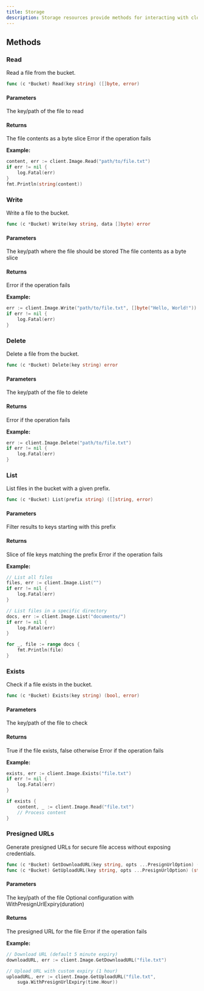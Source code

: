 ```yaml
---
title: Storage
description: Storage resources provide methods for interacting with cloud storage in your Suga infrastructure.
---
```


## Methods

### Read

Read a file from the bucket.

```go
func (c *Bucket) Read(key string) ([]byte, error)
```

#### Parameters

<ParamField path="key" type="string" required>
  The key/path of the file to read
</ParamField>

#### Returns

<ResponseField name="[]byte" type="[]byte">
  The file contents as a byte slice
</ResponseField>

<ResponseField name="error" type="error">
  Error if the operation fails
</ResponseField>

**Example:**

```go
content, err := client.Image.Read("path/to/file.txt")
if err != nil {
    log.Fatal(err)
}
fmt.Println(string(content))
```

### Write

Write a file to the bucket.

```go
func (c *Bucket) Write(key string, data []byte) error
```

#### Parameters

<ParamField path="key" type="string" required>
  The key/path where the file should be stored
</ParamField>

<ParamField path="data" type="[]byte" required>
  The file contents as a byte slice
</ParamField>

#### Returns

<ResponseField name="error" type="error">
  Error if the operation fails
</ResponseField>

**Example:**

```go
err := client.Image.Write("path/to/file.txt", []byte("Hello, World!"))
if err != nil {
    log.Fatal(err)
}
```

### Delete

Delete a file from the bucket.

```go
func (c *Bucket) Delete(key string) error
```

#### Parameters

<ParamField path="key" type="string" required>
  The key/path of the file to delete
</ParamField>

#### Returns

<ResponseField name="error" type="error">
  Error if the operation fails
</ResponseField>

**Example:**

```go
err := client.Image.Delete("path/to/file.txt")
if err != nil {
    log.Fatal(err)
}
```

### List

List files in the bucket with a given prefix.

```go
func (c *Bucket) List(prefix string) ([]string, error)
```

#### Parameters

<ParamField path="prefix" type="string" required>
  Filter results to keys starting with this prefix
</ParamField>

#### Returns

<ResponseField name="[]string" type="[]string">
  Slice of file keys matching the prefix
</ResponseField>

<ResponseField name="error" type="error">
  Error if the operation fails
</ResponseField>

**Example:**

```go
// List all files
files, err := client.Image.List("")
if err != nil {
    log.Fatal(err)
}

// List files in a specific directory
docs, err := client.Image.List("documents/")
if err != nil {
    log.Fatal(err)
}

for _, file := range docs {
    fmt.Println(file)
}
```

### Exists

Check if a file exists in the bucket.

```go
func (c *Bucket) Exists(key string) (bool, error)
```

#### Parameters

<ParamField path="key" type="string" required>
  The key/path of the file to check
</ParamField>

#### Returns

<ResponseField name="bool" type="bool">
  True if the file exists, false otherwise
</ResponseField>

<ResponseField name="error" type="error">
  Error if the operation fails
</ResponseField>

**Example:**

```go
exists, err := client.Image.Exists("file.txt")
if err != nil {
    log.Fatal(err)
}

if exists {
    content, _ := client.Image.Read("file.txt")
    // Process content
}
```

### Presigned URLs

Generate presigned URLs for secure file access without exposing credentials.

```go
func (c *Bucket) GetDownloadURL(key string, opts ...PresignUrlOption) (string, error)
func (c *Bucket) GetUploadURL(key string, opts ...PresignUrlOption) (string, error)
```

#### Parameters

<ParamField path="key" type="string" required>
  The key/path of the file
</ParamField>

<ParamField path="opts" type="...PresignUrlOption" default="WithPresignUrlExpiry(5*time.Minute)">
  Optional configuration with WithPresignUrlExpiry(duration)
</ParamField>

#### Returns

<ResponseField name="string" type="string">
  The presigned URL for the file
</ResponseField>

<ResponseField name="error" type="error">
  Error if the operation fails
</ResponseField>

**Example:**

```go
// Download URL (default 5 minute expiry)
downloadURL, err := client.Image.GetDownloadURL("file.txt")

// Upload URL with custom expiry (1 hour)
uploadURL, err := client.Image.GetUploadURL("file.txt",
    suga.WithPresignUrlExpiry(time.Hour))
```